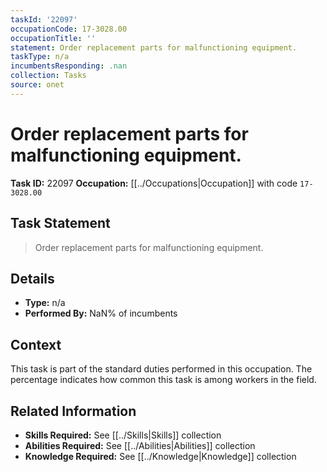 ```yaml
---
taskId: '22097'
occupationCode: 17-3028.00
occupationTitle: ''
statement: Order replacement parts for malfunctioning equipment.
taskType: n/a
incumbentsResponding: .nan
collection: Tasks
source: onet
---
```

# Order replacement parts for malfunctioning equipment.

**Task ID:** 22097
**Occupation:** [[../Occupations|Occupation]] with code `17-3028.00`

## Task Statement

> Order replacement parts for malfunctioning equipment.

## Details

- **Type:** n/a
- **Performed By:** NaN% of incumbents

## Context

This task is part of the standard duties performed in this occupation. The percentage indicates how common this task is among workers in the field.

## Related Information

- **Skills Required:** See [[../Skills|Skills]] collection
- **Abilities Required:** See [[../Abilities|Abilities]] collection
- **Knowledge Required:** See [[../Knowledge|Knowledge]] collection
